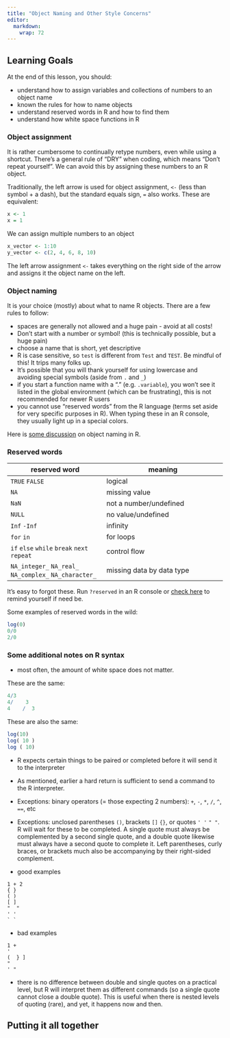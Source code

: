 ```yaml
---
title: "Object Naming and Other Style Concerns"
editor: 
  markdown: 
    wrap: 72
---
```


::: {.callout-caution collapse="false"}
## Learning Goals

At the end of this lesson, you should:

-   understand how to assign variables and collections of numbers to an
    object name
-   known the rules for how to name objects
-   understand reserved words in R and how to find them
-   understand how white space functions in R

:::



### Object assignment

It is rather cumbersome to continually retype numbers, even while using
a shortcut. There's a general rule of "DRY" when coding, which means
"Don't repeat yourself". We can avoid this by assigning these numbers to
an R object.

Traditionally, the left arrow is used for object assignment, `<-` (less
than symbol + a dash), but the standard equals sign, `=` also works.
These are equivalent:

```r
x <- 1
x = 1
```

We can assign multiple numbers to an object

```r
x_vector <- 1:10
y_vector <- c(2, 4, 6, 8, 10)
```

The left arrow assignment `<-` takes everything on the right side of the
arrow and assigns it the object name on the left.

### Object naming

It is your choice (mostly) about what to name R objects. There are a few
rules to follow:

-   spaces are generally not allowed and a huge pain - avoid at all
    costs!
-   Don't start with a number or symbol! (this is technically possible,
    but a huge pain)
-   choose a name that is short, yet descriptive
-   R is case sensitive, so `test` is different from `Test` and `TEST`.
    Be mindful of this! It trips many folks up.\
-   It's possible that you will thank yourself for using lowercase and
    avoiding special symbols (aside from `.` and `_`)
-   if you start a function name with a "." (e.g. `.variable`), you
    won't see it listed in the global environment (which can be
    frustrating), this is not recommended for newer R users
-   you cannot use "reserved words" from the R language (terms set aside
    for very specific purposes in R). When typing these in an R console,
    they usually light up in a special colors.

Here is [some discussion](https://intro2r.com/objects-in-r.html) on
object naming in R.

### Reserved words

| reserved word | meaning      |
|-------------|----------------| 
|`TRUE` `FALSE` | logical | 
| `NA` | missing value | 
| `NaN` | not a number/undefined | 
| `NULL` | no value/undefined | 
| `Inf`  `-Inf` | infinity | 
| `for` `in` | for loops |
| `if` `else` `while` `break` `next` `repeat` | control flow | 
| `NA_integer_` `NA_real_` `NA_complex_` `NA_character_` | missing data by data type |

It's easy to forgot these. Run `?reserved` in an R console or [check
here](https://stat.ethz.ch/R-manual/R-devel/library/base/html/Reserved.html)
to remind yourself if need be.

Some examples of reserved words in the wild:

```r
log(0)
0/0
2/0
```

### Some additional notes on R syntax

-   most often, the amount of white space does not matter.

These are the same:

```r
4/3
4/    3
4    /  3
```

These are also the same:

```r
log(10)
log( 10 )
log ( 10)
```

-   R expects certain things to be paired or completed before it will send it to the interpreter

-   As mentioned, earlier a hard return is sufficient to send a command to the R interpreter.

-   Exceptions: binary operators (= those expecting 2 numbers): `+`, `-`, `*`, `/`, `^`, `==`, etc

-   Exceptions: unclosed parentheses `()`, brackets `[]` `{}`, or quotes `' '` `" "`. R will wait for these to be completed. A single quote must always be complemented by a second single quote, and a double quote likewise must always have a second quote to complete it. Left parentheses, curly braces, or brackets much also be accompanying by their right-sided complement.

-   good examples

<!-- -->

    1 + 2
    { }
    ( )
    [ ]
    "  "
    ' '
    ` `

-   bad examples

<!-- -->

    1 + 
    '
    (  } ] 
    "
    ' "

-   there is no difference between double and single quotes on a practical level, but R will interpret them as different commands (so a single quote cannot close a double quote). This is useful when there is nested levels of quoting (rare), and yet, it happens now and then.

::: callout-tip
## Putting it all together


:::
